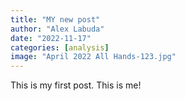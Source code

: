 ```yaml
---
title: "MY new post"
author: "Alex Labuda"
date: "2022-11-17"
categories: [analysis]
image: "April 2022 All Hands-123.jpg"
---
```


This is my first post. This is me!
